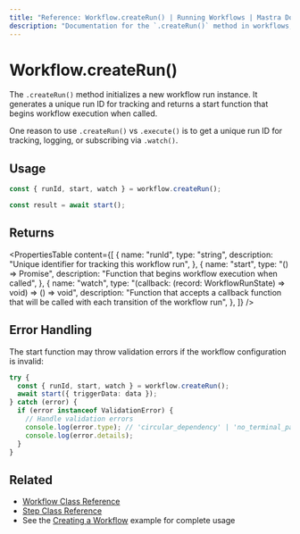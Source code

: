 ```yaml
---
title: "Reference: Workflow.createRun() | Running Workflows | Mastra Docs"
description: "Documentation for the `.createRun()` method in workflows, which initializes a new workflow run instance."
---
```


# Workflow.createRun()

The `.createRun()` method initializes a new workflow run instance. It generates a unique run ID for tracking and returns a start function that begins workflow execution when called.

One reason to use `.createRun()` vs `.execute()` is to get a unique run ID for tracking, logging, or subscribing via `.watch()`.

## Usage

```typescript
const { runId, start, watch } = workflow.createRun();

const result = await start();
```

## Returns

<PropertiesTable
  content={[
    {
      name: "runId",
      type: "string",
      description: "Unique identifier for tracking this workflow run",
    },
    {
      name: "start",
      type: "() => Promise<WorkflowResult>",
      description: "Function that begins workflow execution when called",
    },
    {
      name: "watch",
      type: "(callback: (record: WorkflowRunState) => void) => () => void",
      description: "Function that accepts a callback function that will be called with each transition of the workflow run",
    },
  ]}
/>

## Error Handling

The start function may throw validation errors if the workflow configuration is invalid:

```typescript
try {
  const { runId, start, watch } = workflow.createRun();
  await start({ triggerData: data });
} catch (error) {
  if (error instanceof ValidationError) {
    // Handle validation errors
    console.log(error.type); // 'circular_dependency' | 'no_terminal_path' | 'unreachable_step'
    console.log(error.details);
  }
}
```

## Related

- [Workflow Class Reference](./workflow.mdx)
- [Step Class Reference](./step-class.mdx)
- See the [Creating a Workflow](../../../examples/workflows/creating-a-workflow.mdx) example for complete usage

```

```
